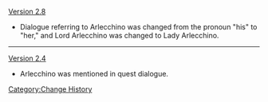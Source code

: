[[Version 2.8]]
* Dialogue referring to Arlecchino was changed from the pronoun "his" to "her," and Lord Arlecchino was changed to Lady Arlecchino.
----
[[Version 2.4]]
* Arlecchino was mentioned in quest dialogue.
<noinclude>[[Category:Change History]]</noinclude>